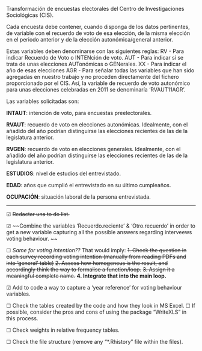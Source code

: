 Transformación de encuestas electorales del Centro de Investigaciones Sociológicas (CIS).

Cada encuesta debe contener, cuando disponga de los datos pertinentes, de variable con el recuerdo de voto de esa elección,
de la misma elección en el periodo anterior y de la elección autonómica/general anterior.

Estas variables deben denominarse con las siguientes reglas:
RV - Para indicar Recuerdo de Voto o INTENción de voto.
AUT - Para indicar si se trata de unas elecciones AUTonómicas o GENerales.
XX - Para indicar el año de esas elecciones
AGR - Para señalar todas las variables que han sido agregadas en nuestro trabajo y no proceden directamente del fichero proporcionado por el CIS.
Así, la variable de recuerdo de voto autonómico para unas elecciones celebradas en 2011 se denominaría 'RVAUT11AGR'.

Las variables solicitadas son:

**INTAUT**: intención de voto, para encuestas preelectorales.

**RVAUT**: recuerdo de voto en elecciones autonómicas. Idealmente, con el añadido del año podrían distinguirse las elecciones recientes de las de la legislatura anterior.

**RVGEN**: recuerdo de voto en elecciones generales. Idealmente, con el añadido del año podrían distinguirse las elecciones recientes de las de la legislatura anterior.

**ESTUDIOS**: nivel de estudios del entrevistado.

**EDAD**: años que cumplió el entrevistado en su último cumpleaños.

**OCUPACIÓN**: situación laboral de la persona entrevistada.

----
☑ ~~Redactar una to do list.~~

☑ ~~Combine the variables 'Recuerdo.reciente' & 'Otro.recuerdo' in order to get a new variable capturing all the possible answers regarding interveews voting behaviour. ~~

☐ *Same for voting intention??* That would imply:
      ~~1. Check the question in each survey recording voting intention (manually from reading PDFs and into 'general' table)~~
      ~~2. Assess how homogeneus is the result, and accordingly think the way to formalise a function/loop.~~
      ~~3. Assign it a meaningful complete name.~~
      **4. Integrate that into the main loop.**

☑ Add to code a way to capture a 'year reference' for voting behaviour variables.

☐ Check the tables created by the code and how they look in MS Excel.
    ☐ If possible, consider the pros and cons of using the package "WriteXLS" in this process. 

☐ Check weights in relative frequency tables.

☐ Check the file structure (remove any "*.Rhistory" file within the files).
